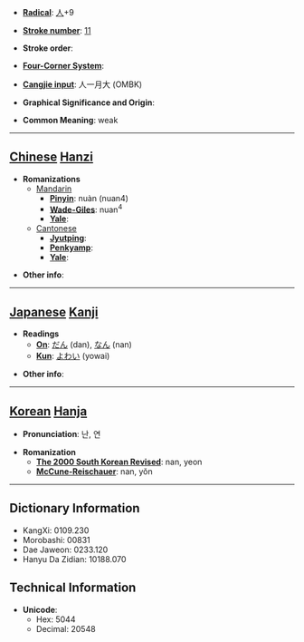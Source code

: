 * '''[[Wiktionary:Chinese radical index| Radical]]''': [[Wiktionary:Chinese radical index 人|人]]+9

* '''[[Wiktionary:Chinese total strokes index|Stroke number]]''': [[Wiktionary:Chinese total strokes index 11|11]]

* '''Stroke order''': 

* '''[[Wiktionary:Chinese four corner index|Four-Corner System]]''': 

* '''[[Wiktionary:Chinese Cangjie index|Cangjie input]]''': 人一月大 (OMBK)

* '''Graphical Significance and Origin''': 

* '''Common Meaning''': weak

----

== [[Chinese]] [[Hanzi]] ==

* '''Romanizations'''
** [[Mandarin]]
*** '''[[Pinyin]]''': nuàn (nuan4)
*** '''[[Wade-Giles]]''': nuan<sup>4</sup>
*** '''[[Yale]]''': 
**[[Cantonese]]
***'''[[Jyutping]]''':
***'''[[Penkyamp]]''': 
***'''[[Yale]]''': 

* '''Other info''': 

----

== [[Japanese]] [[Kanji]] ==

* '''Readings'''
** '''[[On]]''': [[だん]] (dan), [[なん]] (nan)
** '''[[Kun]]''': [[よわい]] (yowai)

* '''Other info''':  

----

== [[Korean]] [[Hanja]] ==

* '''Pronunciation''': 난, 연

* '''Romanization'''
** '''[[The 2000 South Korean Revised Romanization|The 2000 South Korean Revised]]''': nan, yeon
** '''[[McCune-Reischauer]]''': nan, yŏn

----

== Dictionary Information ==

* KangXi: 0109.230
* Morobashi: 00831
* Dae Jaweon: 0233.120
* Hanyu Da Zidian: 10188.070

== Technical Information ==

* '''Unicode''':
** Hex: 5044
** Decimal: 20548